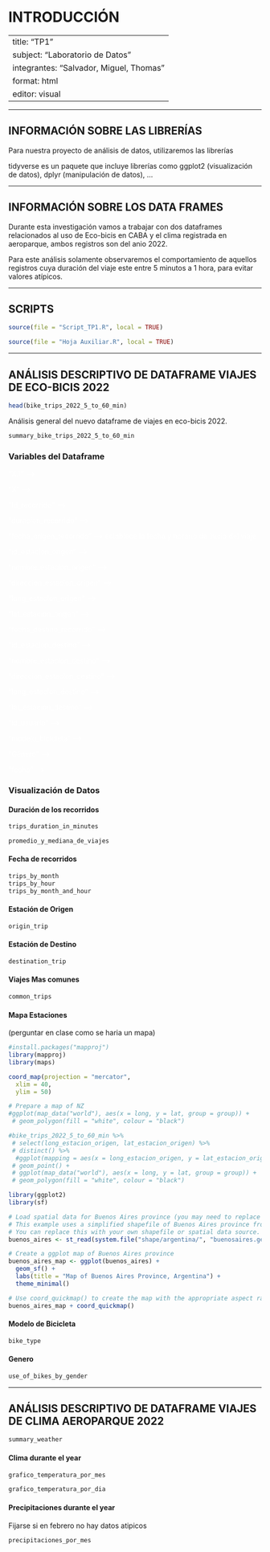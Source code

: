 # INTRODUCCIÓN

---
title: "TP1"
subject: "Laboratorio de Datos"
integrantes: "Salvador, Miguel, Thomas"
format: html
editor: visual
---

------------------------------------------------------------------------

## INFORMACIÓN SOBRE LAS LIBRERÍAS

Para nuestra proyecto de análisis de datos, utilizaremos las librerías

tidyverse es un paquete que incluye librerías como ggplot2 (visualización de datos), dplyr (manipulación de datos), ...

------------------------------------------------------------------------

## INFORMACIÓN SOBRE LOS DATA FRAMES

Durante esta investigación vamos a trabajar con dos dataframes relacionados al uso de Eco-bicis en CABA y el clima registrada en aeroparque, ambos registros son del anio 2022.

Para este análisis solamente observaremos el comportamiento de aquellos registros cuya duración del viaje este entre 5 minutos a 1 hora, para evitar valores atípicos.

------------------------------------------------------------------------

## SCRIPTS

```r
source(file = "Script_TP1.R", local = TRUE)

source(file = "Hoja Auxiliar.R", local = TRUE)
```

------------------------------------------------------------------------

## ANÁLISIS DESCRIPTIVO DE DATAFRAME VIAJES DE ECO-BICIS 2022

```r
head(bike_trips_2022_5_to_60_min)
```

Análisis general del nuevo dataframe de viajes en eco-bicis 2022.

```r
summary_bike_trips_2022_5_to_60_min
```

### Variables del Dataframe

::: {style="color: white;"}
"X.1" \--\>

"X" \--\>

"Id_recorrido" \--\>

"duracion_recorrido" \--\>

"fecha_origen_recorrido" \--\> establece la fecha y horario de inicio del viaje

"id_estacion_origen" \--\>

"nombre_estacion_origen" \--\>

"direccion_estacion_origen" \--\>

"long_estacion_origen" \--\>

"lat_estacion_origen" \--\>

"fecha_destino_recorrido" \--\>

"id_estacion_destino" \--\>

"nombre_estacion_destino" \--\>

"direccion_estacion_destino" \--\>

"long_estacion_destino" \--\>

"lat_estacion_destino" \--\>

"id_usuario" \--\>

"modelo_bicicleta" \--\>

"Género" \--\>

"fecha" \--\>
:::

### Visualización de Datos

#### Duración de los recorridos

```r
trips_duration_in_minutes
```

```r
promedio_y_mediana_de_viajes
```

#### Fecha de recorridos

```r
trips_by_month 
trips_by_hour
trips_by_month_and_hour
```

#### Estación de Origen

```r
origin_trip
```

#### Estación de Destino

```r
destination_trip
```

#### Viajes Mas comunes

```r
common_trips
```

#### Mapa Estaciones

(perguntar en clase como se haria un mapa)

```r
#install.packages("mapproj")
library(mapproj)
library(maps)

coord_map(projection = "mercator",
  xlim = 40,
  ylim = 50)

# Prepare a map of NZ
#ggplot(map_data("world"), aes(x = long, y = lat, group = group)) +
 # geom_polygon(fill = "white", colour = "black") 

#bike_trips_2022_5_to_60_min %>% 
 # select(long_estacion_origen, lat_estacion_origen) %>% 
 # distinct() %>% 
  #ggplot(mapping = aes(x = long_estacion_origen, y = lat_estacion_origen)) + 
 # geom_point() + 
 # ggplot(map_data("world"), aes(x = long, y = lat, group = group)) +
 # geom_polygon(fill = "white", colour = "black") 
```

```r
library(ggplot2)
library(sf)

# Load spatial data for Buenos Aires province (you may need to replace this with your own data)
# This example uses a simplified shapefile of Buenos Aires province from the 'maps' package.
# You can replace this with your own shapefile or spatial data source.
buenos_aires <- st_read(system.file("shape/argentina/", "buenosaires.geojson", package = "sf"))

# Create a ggplot map of Buenos Aires province
buenos_aires_map <- ggplot(buenos_aires) +
  geom_sf() +
  labs(title = "Map of Buenos Aires Province, Argentina") +
  theme_minimal()

# Use coord_quickmap() to create the map with the appropriate aspect ratio
buenos_aires_map + coord_quickmap()
```

#### Modelo de Bicicleta

```r
bike_type 
```

#### Genero

```r
use_of_bikes_by_gender 
```

------------------------------------------------------------------------

## ANÁLISIS DESCRIPTIVO DE DATAFRAME VIAJES DE CLIMA AEROPARQUE 2022

```r
summary_weather
```

#### Clima durante el year

```r
grafico_temperatura_por_mes 

grafico_temperatura_por_dia 
```

#### Precipitaciones durante el year

Fijarse si en febrero no hay datos atipicos

```r
precipitaciones_por_mes
```
